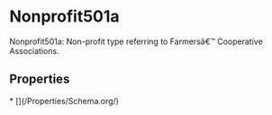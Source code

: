 # Nonprofit501a

Nonprofit501a: Non-profit type referring to Farmersâ€™ Cooperative Associations.

## Properties

<Grid>
* [](/Properties/Schema.org/)

</Grid>

